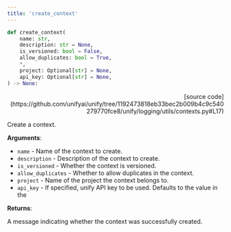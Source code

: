 ```yaml
---
title: 'create_context'
---
```


```python
def create_context(
    name: str,
    description: str = None,
    is_versioned: bool = False,
    allow_duplicates: bool = True,
    *,
    project: Optional[str] = None,
    api_key: Optional[str] = None,
) -> None:
```

<p align="right">[source code](https://github.com/unifyai/unify/tree/1192473818eb33bec2b009b4c9c540279770fce8/unify/logging/utils/contexts.py#L17)</p>

Create a context.

**Arguments**:

- `name` - Name of the context to create.
- `description` - Description of the context to create.
- `is_versioned` - Whether the context is versioned.
- `allow_duplicates` - Whether to allow duplicates in the context.
- `project` - Name of the project the context belongs to.
- `api_key` - If specified, unify API key to be used. Defaults to the value in the



**Returns**:

A message indicating whether the context was successfully created.